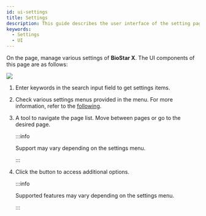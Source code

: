 ```yaml
---
id: ui-settings
title: Settings
description: This guide describes the user interface of the setting page.
keywords:
  - Settings
  - UI
---
```


On the <Cmd sid='shell.header.setting' /> page, manage various settings of **BioStar X**. The UI components of this page are as follows:

<Image src='/img/biostarx-ui-settings.png' className='none' />

<Calloutlists>

1. Enter keywords in the search input field to get settings items.

2. Check various settings menus provided in the <Cmd sid='shell.header.setting' /> menu. For more information, refer to the [following](how-to-guide-settings).

3. A tool to navigate the page list. Move between pages or go to the desired page.

   :::info

   Support may vary depending on the settings menu.

   :::

4. Click the <IcMoreW /> button to access additional options.

   :::info

   Supported features may vary depending on the settings menu.

   :::

</Calloutlists>
